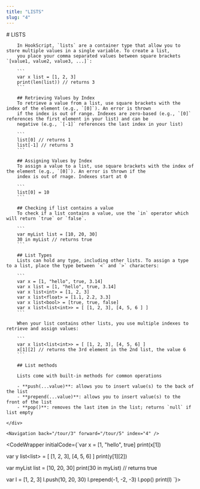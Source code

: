 ```yaml
---
title: "LISTS"
slug: "4"
---
```



<InstructionsWrapper>
	<div className="instructions-main">
		# LISTS

		In HookScript, `lists` are a container type that allow you to store multiple values in a single variable. To create a list,
		you place your comma separated values between square brackets `[value1, value2, value3, ...]`:

		```
		var x list = [1, 2, 3]
		print(len(list)) // returns 3
		```

		## Retrieving Values by Index
		To retrieve a value from a list, use square brackets with the index of the element (e.g., `[0]`). An error is thrown
		if the index is out of range. Indexes are zero-based (e.g., `[0]` references the first element in your list) and can be
		negative (e.g., `[-1]` references the last index in your list)

		```
		list[0] // returns 1
		list[-1] // returns 3
		```
		
		## Assigning Values by Index
		To assign a value to a list, use square brackets with the index of the element (e.g., `[0]`). An error is thrown if the
		index is out of rnage. Indexes start at 0

		```
		list[0] = 10
		```

		## Checking if list contains a value
		To check if a list contains a value, use the `in` operator which will return `true` or `false`.

		```
		var myList list = [10, 20, 30]
		30 in myList // returns true
		```
	
		## List Types
		Lists can hold any type, including other lists. To assign a type to a list, place the type between `<` and `>` characters:
		
		```
		var x = [1, "hello", true, 3.14]
		var x list = [1, "hello", true, 3.14]
		var x list<int> = [1, 2, 3]
		var x list<float> = [1.1, 2.2, 3.3]
		var x list<bool> = [true, true, false]
		var x list<list<int>> = [ [1, 2, 3], [4, 5, 6 ] ]
		```

		When your list contains other lists, you use multiple indexes to retrieve and assign values:

		```
		var x list<list<int>> = [ [1, 2, 3], [4, 5, 6] ]
		x[1][2] // returns the 3rd element in the 2nd list, the value 6
		```

		## List methods

		Lists come with built-in methods for common operations

		- **push(...value)**: allows you to insert value(s) to the back of the list
		- **prepend(...value)**: allows you to insert value(s) to the front of the list
		- **pop()**: removes the last item in the list; returns `null` if list empty

	</div>

	<Navigation back="/tour/3" forward="/tour/5" index="4" />

</InstructionsWrapper>

<CodeWrapper initialCode={`var x = [1, "hello", true]
print(x[1])

var y list<list<int>> = [ [1, 2, 3], [4, 5, 6] ]
print(y[1][2])

var myList list = [10, 20, 30]
print(30 in myList) // returns true

var l = [1, 2, 3]
l.push(10, 20, 30)
l.prepend(-1, -2, -3)
l.pop()
print(l)
`}>
</CodeWrapper>